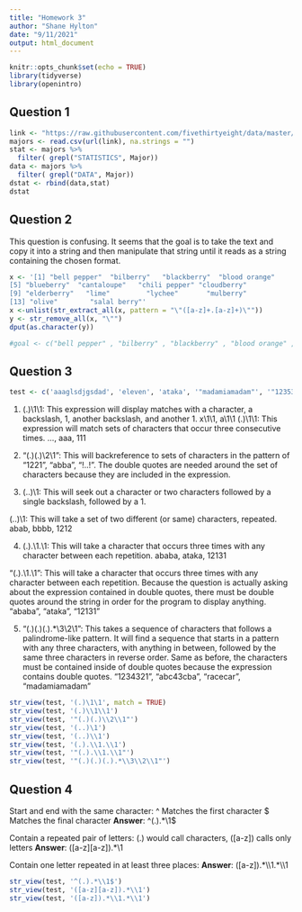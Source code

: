 ```yaml
---
title: "Homework 3"
author: "Shane Hylton"
date: "9/11/2021"
output: html_document
---
```


```r
knitr::opts_chunk$set(echo = TRUE)
library(tidyverse)
library(openintro)
```

## Question 1


```r
link <- "https://raw.githubusercontent.com/fivethirtyeight/data/master/college-majors/majors-list.csv"
majors <- read.csv(url(link), na.strings = "")
stat <- majors %>%
  filter( grepl("STATISTICS", Major))
data <- majors %>%
  filter( grepl("DATA", Major))
dstat <- rbind(data,stat)
dstat
```

## Question 2

This question is confusing. It seems that the goal is to take the text and copy it into a string and then manipulate that string until it reads as a string containing the chosen format.

```r

x <- '[1] "bell pepper"  "bilberry"   "blackberry"  "blood orange"
[5] "blueberry"  "cantaloupe"   "chili pepper" "cloudberry"  
[9] "elderberry"   "lime"         "lychee"       "mulberry"    
[13] "olive"        "salal berry"'
x <-unlist(str_extract_all(x, pattern = "\"([a-z]+.[a-z]+)\""))
y <- str_remove_all(x, "\"")
dput(as.character(y))

#goal <- c("bell pepper" , "bilberry" , "blackberry" , "blood orange" , "blueberry" , "cantaloupe" , "chili pepper", "cloudberry" , "elderberry" , "lime" , "lychee" , "mulberry" , "olive" , "salal berry")


```

## Question 3
```r
test <- c('aaaglsdjgsdad', 'eleven', 'ataka', '"madamiamadam"', '"1235321"', '1111', '"ataka"', 'dddaf999', 'slsoooo', 'aa', 'aa\1', 'aa\1\1', 'x\1\1', '"x\1\1"', "x\1\1", 'x\\1\\1', 'y\2\2', 'xyyx', '"1221"', "abab", "1212", 'ab', 'aa\1', 'fffcccaaafff')
```
1.
(.)\1\1: This expression will display matches with a character, a backslash, 1, another backslash, and another 1. x\1\1, a\1\1
(.)\\1\\1: This expression will match sets of characters that occur three consecutive times. ..., aaa, 111

2.
"(.)(.)\\2\\1": This will backreference to sets of characters in the pattern of "1221", "abba", "!..!". The double quotes are needed around the set of characters because they are included in the expression.

3.
(..)\1: This will seek out a character or two characters followed by a single backslash, followed by a 1. 

(..)\\1: This will take a set of two different (or same) characters, repeated. abab, bbbb, 1212

4.
(.).\\1.\\1: This will take a character that occurs three times with any character between each repetition. ababa, ataka, 12131

"(.).\\1.\\1": This will take a character that occurs three times with any character between each repetition. Because the question is actually asking about the expression contained in double quotes, there must be double quotes around the string in order for the program to display anything. "ababa", "ataka", "12131"

5.
"(.)(.)(.).*\\3\\2\\1": This takes a sequence of characters that follows a palindrome-like pattern. It will find a sequence that starts in a pattern with any three characters, with anything in between, followed by the same three characters in reverse order. Same as before, the characters must be contained inside of double quotes because the expression contains double quotes.  "1234321", "abc43cba", "racecar", "madamiamadam"

```r


str_view(test, '(.)\1\1', match = TRUE)
str_view(test, '(.)\\1\\1')
str_view(test, '"(.)(.)\\2\\1"')
str_view(test, '(..)\1')
str_view(test, '(..)\\1')
str_view(test, '(.).\\1.\\1')
str_view(test, '"(.).\\1.\\1"')
str_view(test, '"(.)(.)(.).*\\3\\2\\1"')

```

## Question 4

Start and end with the same character:
^ Matches the first character
$ Matches the final character
**Answer**: ^(.).*\\1$

Contain a repeated pair of letters:
(.) would call characters, ([a-z]) calls only letters
**Answer**: ([a-z][a-z]).*\\1

Contain one letter repeated in at least three places:
**Answer**: ([a-z]).\*\\\1.\*\\\1



```r

str_view(test, '^(.).*\\1$')
str_view(test, '([a-z][a-z]).*\\1')
str_view(test, '([a-z]).*\\1.*\\1')
```


